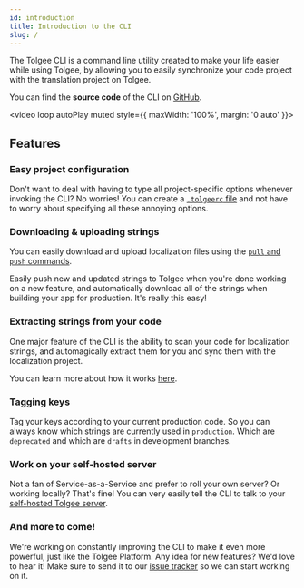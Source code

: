 ```yaml
---
id: introduction
title: Introduction to the CLI
slug: /
---
```


The Tolgee CLI is a command line utility created to make your life easier while using Tolgee, by allowing you to
easily synchronize your code project with the translation project on Tolgee.

You can find the **source code** of the CLI on [GitHub](https://github.com/tolgee/tolgee-cli).

<video loop autoPlay muted style={{ maxWidth: '100%', margin: '0 auto' }}>
  <source src="/tolgee-cli.webm"></source>
</video>

## Features

### Easy project configuration

Don't want to deal with having to type all project-specific options whenever invoking the CLI? No worries! You can
create a [`.tolgeerc` file](/tolgee-cli/project-configuration) and not have to worry about specifying all these
annoying options.

### Downloading & uploading strings

You can easily download and upload localization files using the [`pull` and `push` commands](/tolgee-cli/push-pull-strings).

Easily push new and updated strings to Tolgee when you're done working on a new feature, and automatically download all
of the strings when building your app for production. It's really this easy!

### Extracting strings from your code

One major feature of the CLI is the ability to scan your code for localization strings, and automagically extract them
for you and sync them with the localization project.

You can learn more about how it works [here](/tolgee-cli/extraction/syncing-strings).

### Tagging keys

Tag your keys according to your current production code. So you can always know which strings are currently used in `production`. Which are `deprecated` and which are `drafts` in development branches.

### Work on your self-hosted server

Not a fan of Service-as-a-Service and prefer to roll your own server? Or working locally? That's fine! You can very
easily tell the CLI to talk to your [self-hosted Tolgee server](/platform/self_hosting/getting_started).

### And more to come!

We're working on constantly improving the CLI to make it even more powerful, just like the Tolgee Platform. Any idea
for new features? We'd love to hear it! Make sure to send it to our [issue tracker](https://github.com/tolgee/tolgee-cli/issues/new)
so we can start working on it.

